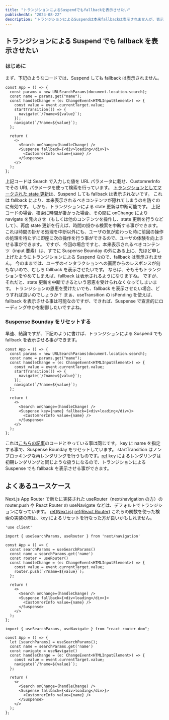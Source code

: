 ```yaml
---
title: "トランジションによるSuspendでもfallbackを表示させたい"
publishedAt: "2024-08-22"
description: "トランジションによるSuspendは本来fallbackは表示されませんが、表示する事も可能です。どのようにすればfallbackを表示させる事ができるのかを解説します。"
---
```


## トランジションによる Suspend でも fallback を表示させたい

### はじめに

まず、下記のようなコードでは、Suspend しても fallback は表示されません。

```tsx
const App = () => {
  const params = new URLSearchParams(document.location.search);
  const name = params.get("name");
  const handleChange = (e: ChangeEvent<HTMLInputElement>) => {
    const value = event.currentTarget.value;
    startTransition(() => {
      navigate(`/?name=${value}`);
    });
    navigate(`/?name=${value}`);
  };

  return (
    <>
      <Search onChange=(handleChange) />
      <Suspense fallback={<div>loading</div>}>
        <CustomrerInfo value={name} />
      </Suspense>
    </>
  );
};
```

上記コードは Search で入力した値を URL パラメータに載せ、CustomrerInfo でその URL パラメータを使って検索を行っています。
[トランジションとしてマークされた state 更新](https://ja.react.dev/reference/react/Suspense#preventing-already-revealed-content-from-hiding)は、Suspend しても fallback は表示されないです。
これは fallback により、本来表示されるべきコンテンツが隠れてしまうのを防ぐのに有効です。
しかも、トランジションによる state 更新は中断可能です。
上記コードの場合、検索に時間が掛かった場合、その間に onChange により navigate を発火させ（もしくは他のコンテンツを操作し、state 更新を行うなどして）、再度 state 更新を行えば、時間の掛かる検索を中断する事ができます。
これは時間の掛かる処理を中断以外にも、ユーザの気が変わった時に前回の操作の処理を待たずに即座に次の操作を行う事ができるので、ユーザの体験を向上させる事ができます。
ですが、今回の場合ですと、本来表示されるべきコンテンツ（input 要素）は、すでに Suspense Bounday の外にある上に、先ほど申し上げたようにトランジションによる Suspend なので、fallback は表示されません。
今のままでは、ユーザのインタラクションへの画面からのレスポンスが何もないので、むしろ fallback を表示させたいです。
ならば、そもそもトランジションをやめてしまえば、fallback は表示されるようになりますね。
ですが、それだと、state 更新を中断できるという恩恵を受けられなくなってしまいます。
トランジションの恩恵を受けたいでも、fallback を表示させたい場合、どうすれば良いのでしょうか？
まぁ、useTransition の isPending を使えば、fallback を表示させる事は可能なのですが、できれば、Suspense で宣言的にローディング中かを制御したいですよね。

### Suspense Bounday をリセットする

早速、結論ですが、下記のように書けば、トランジションによる Suspend でも fallback を表示させる事ができます。

```tsx
const App = () => {
  const params = new URLSearchParams(document.location.search);
  const name = params.get("name");
  const handleChange = (e: ChangeEvent<HTMLInputElement>) => {
    const value = event.currentTarget.value;
    startTransition(() => {
      navigate(`/?name=${value}`);
    });
    navigate(`/?name=${value}`);
  };

  return (
    <>
      <Search onChange=(handleChange) />
      <Suspense key={name} fallback={<div>loading</div>}>
        <CustomrerInfo value={name} />
      </Suspense>
    </>
  );
};
```

これは[こちらの記事](https://www.mokun-engineer.com/blog/why-can-not-recover-from-error-boundary#%E5%AF%BE%E5%87%A6%E6%B3%95)のコードとやっている事は同じです。
key に name を指定する事で、Suspense Bounday をリセットしています。
startTransition はノンブロッキングな再レンダリングを行うものです。[ref](https://ja.react.dev/reference/react/useTransition)
key によるレンダリングは初期レンダリングと同じような扱うになるので、トランジションによる Suspense でも fallback を表示させる事ができます。

## よくあるユースケース

Next.js App Router で新たに実装された useRouter（next/navigation の方）の router.push や React Router の useNavigate などは、デフォルトでトランジションになっています。
[ref(Next.js)](https://github.com/vercel/next.js/discussions/54157#discussioncomment-6763231)
[ref(React Router)](https://reactrouter.com/en/main/hooks/use-navigate#:~:text=default%20React.startTransition.)
これらの関数を使った検索の実装の際は、key によるリセットを行なった方が良いかもしれません。

```tsx
'use client'

import { useSearchParams, useRouter } from 'next/navigation'

const App = () => {
  const searchParams = useSearchParams()
  const name = searchParams.get('name')
  const router = useRouter()
  const handleChange = (e: ChangeEvent<HTMLInputElement>) => {
    const value = event.currentTarget.value;
    router.push(`/?name=${value}`);
  };

  return (
    <>
      <Search onChange=(handleChange) />
      <Suspense fallback={<div>loading</div>}>
        <CustomrerInfo value={name} />
      </Suspense>
    </>
  );
};
```

```tsx
import { useSearchParams, useNavigate } from "react-router-dom";

const App = () => {
  let [searchParams] = useSearchParams();
  const name = searchParams.get('name')
  const navigate = useNavigate()
  const handleChange = (e: ChangeEvent<HTMLInputElement>) => {
    const value = event.currentTarget.value;
    navigate(`/?name=${value}`);
  };

  return (
    <>
      <Search onChange=(handleChange) />
      <Suspense fallback={<div>loading</div>}>
        <CustomrerInfo value={name} />
      </Suspense>
    </>
  );
};
```
